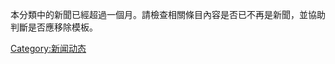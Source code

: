 {{Wikipedia category|hidden=yes}}
{{backlog|1}}
{{empty category}}

本分類中的新聞已經超過一個月。請檢查相關條目內容是否已不再是新聞，並協助判斷是否應移除{{tl|Current}}模板。 

[[Category:新闻动态|Category:新闻动态]]